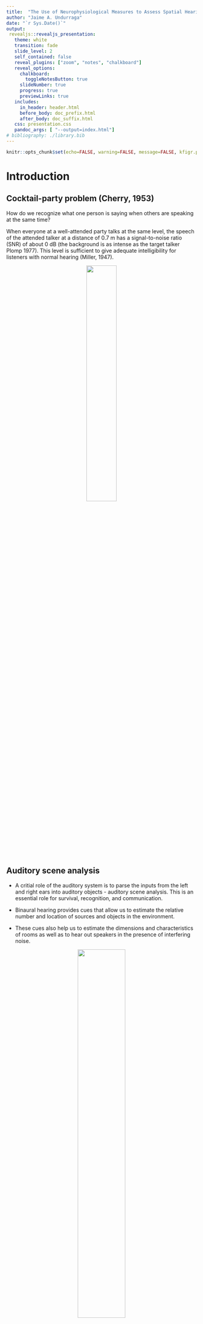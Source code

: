 ```yaml
---
title:  "The Use of Neurophysiological Measures to Assess Spatial Hearing in Human Listeners"
author: "Jaime A. Undurraga"
date: "`r Sys.Date()`"
output: 
 revealjs::revealjs_presentation:
   theme: white
   transition: fade
   slide_level: 2
   self_contained: false
   reveal_plugins: ["zoom", "notes", "chalkboard"]
   reveal_options:
     chalkboard: 
       toggleNotesButton: true
     slideNumber: true
     progress: true
     previewLinks: true
   includes:
     in_header: header.html
     before_body: doc_prefix.html
     after_body: doc_suffix.html
   css: presentation.css
   pandoc_args: [ "--output=index.html"] 
# bibliography: ./library.bib  
---
```


```r
knitr::opts_chunk$set(echo=FALSE, warning=FALSE, message=FALSE, kfigr.prefix=TRUE, kfigr.link=TRUE, comment=NA)
```


# Introduction

## Cocktail-party problem (Cherry, 1953)

How do we recognize what one person is saying when others are speaking at the same time?

When everyone at a well-attended party talks at the same level, the speech of the attended talker at a distance of 0.7 m has a signal-to-noise ratio (SNR) of about 0 dB (the background is as intense as the target talker Plomp 1977). 
This level is sufficient to give adequate intelligibility for listeners with normal hearing (Miller, 1947).

<center>
![](./my_figures/cocktail_party_effect.png){width="40%"}
</center>

## Auditory scene analysis

- A critial role of the auditory system is to parse the inputs from the left and right ears into auditory objects - auditory scene analysis. This is an essential role for survival, recognition, and communication.

- Binaural hearing provides cues that allow us to estimate the relative number and location of sources and objects in the environment.

- These cues also help us to estimate the dimensions and characteristics of rooms as well as to hear out speakers in the presence of interfering noise.

<center>
![](./my_figures/casa_Grothe_2010.png){width="50%"}
</center>

<center>
Grothe et al. (2010)
</center>


# Encoding of sounds

## Monaural Pathway

<center>
<img class="fragment" data-fragment-index="0" src="./my_figures/Anatomy_of_the_Human_Ear.svg" width="80%">
</center>

##

<center>
<img class="fragment" data-fragment-index="1" src="./my_figures/Uncoiled_cochlea_with_basilar_membrane_color.png" width="45%">
<img class="fragment" data-fragment-index="2" src="./my_figures/Cochlea-crosssection.png" width="25%">
<br>
<img class="fragment" data-fragment-index="3" src="./my_figures/auditory_nerve.png" width="25%">
</center>


## Coding at moderate intensity levels

- 500 Hz tone modulated at 40 Hz at *25 dB SPL*

<center>
![](./figures_an/figures_anf_left/plot_raster/plot_raster__c_f_5.0e+02__source_an_m_f_2.7e+01__m_i_1.0e+00__spl_2.5e+01_gbc.png){width="70%"}
</center>

 
## Coding at moderate-to-middle intensity levels
 
- 500 Hz tone modulated at 40 Hz at *45 dB SPL*
<center>
![](./figures_an/figures_anf_left/plot_raster/plot_raster__c_f_5.0e+02__source_an_m_f_2.7e+01__m_i_1.0e+00__spl_4.5e+01_gbc.png){width="70%"}
</center>


## Coding at middle intensity levels

- 500 Hz tone modulated at 40 Hz at *65 dB SPL*
<center>
![](./figures_an/figures_anf_left/plot_raster/plot_raster__c_f_5.0e+02__source_an_m_f_2.7e+01__m_i_1.0e+00__spl_6.5e+01_gbc.png){width="70%"}
</center>


- Cochear synaptopathy reduces the ability to encode sound envelopes, specially at at higher inentensity levels.


## Which features are conveyed by speech sounds?

- Temporal fine structure (TFS)
- Envelope information (ENV)

<li class ="fragment" data-fragment-index="0" data-audio-src="./audio/speech-davidvocoder.wav" data-audio-advance=-1> Play 6 Channel vocoder </li>
<li class ="fragment" data-fragment-index="1" data-audio-src="./audio/david.wav" data-audio-advance=-1> Play Original </li>

<center>
![](./my_figures/temporal-example.png){width="60%"}
</center>



## Binaural cues

When listening to sounds, we rely on three mechanisms for both sound localization and auditory scene analysis 

<li class ="fragment" data-fragment-index="0"> Interaural level differences (ILDs) </li>

<li class ="fragment" data-fragment-index="1"> Interaural time differences (ITDs) </li>

<li class ="fragment" data-fragment-index="2"> Interaural coherence </li>


## ITDs and ILDs

<center>
![](./my_figures/itd_ild_cartoon.png){width="60%"}
</center>


## ILDs

<img class="fragment" data-fragment-index="0" src="./my_figures/azimuth.png" width="40%">
<img class="fragment" data-fragment-index="1" src="./my_figures/azimuth_ir.png" width="50%"> 
<li class="fragment" data-fragment-index="2"> ILDs only useful for frequencies higher than 1200 Hz </li> 
<li class="fragment" data-fragment-index="3"> ILDs can be as large as 20 dB (e.g. Bronkhorst &
Plomp, 1988) </li> 

<li class="fragment" data-fragment-index="3">
ILDs resulting from the **head shadow** provide an advantage by sheltering the ear turned toward the target source from noise from the other side.
However, listeners with unilateral hearing loss struggle when the target sound comes from the impaired side, specially in the presence of background noise.
</li> 


## Localization using ITDs

<img class="fragment" data-fragment-index="0" src="./my_figures/azimuth_itd.png" width="40%">
<img class="fragment" data-fragment-index="1" src="./my_figures/itd_ir.png" width="50%">

<li class="fragment" data-fragment-index="2"> 
ITDs within the physiological range experienced by human listeners are about ±760 μs; (e.g. Constan and Hartmann (2003) and Hartmann and Macaulay (2014)) </li>

<li class="fragment" data-fragment-index="3">
ITDs (using fine structure) are useful for frequencies below  1500 Hz
</li>

<li class="fragment" data-fragment-index="4">
ITDs in the envelope of the signal are also used to determine the location of a source in both lower and higher frequencies.
</li>

## Temporal fine structure and envelope ITDs

<div class="column" style="float:left; width:50%; text-align: center">
<img class="fragment" data-fragment-index="0" src="./my_figures/p1_0.00_p2_-1.57_mi_0.0_mp1_0.00_mp2_0.00_cf_500.0_mf_32.0.png" width="50%" data-audio-src="./audio/p1_0.00_p2_-1.57_mi_0.0_mp1_0.00_mp2_0.00_cf_500.0_mf_32.0.wav" data-audio-advance=-1>
<p class="fragment" data-fragment-index="0"> 500 Hz tone TFS left-to-right </p>

<img class="fragment" data-fragment-index="1" src="./my_figures/p1_0.00_p2_-0.00_mi_1.0_mp1_0.00_mp2_-1.57_cf_500.0_mf_32.0.png" width="50%" data-audio-src="./audio/p1_0.00_p2_-0.00_mi_1.0_mp1_0.00_mp2_-1.57_cf_500.0_mf_32.0.wav" data-audio-advance=-1>
<p class="fragment" data-fragment-index="1"> Modulated 500 Hz tone <br> with envelope itd (ipd) left-to-right</p>
</div>

<div class="column" style="float:right; width:50%; text-align: center">
<img class="fragment" data-fragment-index="2" src="./my_figures/p1_0.00_p2_-1.57_mi_0.0_mp1_0.00_mp2_0.00_cf_4000.0_mf_32.0.png" width="50%" data-audio-src="./audio/p1_0.00_p2_-1.57_mi_0.0_mp1_0.00_mp2_0.00_cf_4000.0_mf_32.0.wav" data-audio-advance=-1>
<p class="fragment" data-fragment-index="2"> 4000 Hz tone TFS itd (ipd) left-to-rigth </p>

<img class="fragment" data-fragment-index="3" src="./my_figures/p1_0.00_p2_0.00_mi_1.0_mp1_0.00_mp2_-1.57_cf_4000.0_mf_32.0.png" width="50%" data-audio-src="./audio/p1_0.00_p2_-0.00_mi_1.0_mp1_0.00_mp2_-1.57_cf_4000.0_mf_32.0.wav" data-audio-advance=-1>
<p class="fragment" data-fragment-index="3"> Modulated 4000 Hz tone <br> with envelope itd left-to-rigth </p>
</div>


# Binaural processing and speech understanding

## Binaural Redundancy (aka Binarural summation)

- Loudness doubles when the two ears are used instead of one ear for a sound coming from the front of the listener (a single ear would require an increase of about 10 dB; Fletcher and Munson, 1933)

- Just noticeable differences in intensity and frequency improve with signal redundancy

- Speech recognition in the presence of background noise improves (Marrone 2008, Neher 2009)

- Hearing impairment may lead to a slightly weaker binaural benefit in patients  (Dillon, 2001)

- Binaural sounds can be louder than with a monaural presentation without causing discomfort (even true for CI-treated patient)

## Binaural Release from Masking (or Binaural Squelch; or Hirsh effect)

<img class="fragment" data-fragment-index="0" src="./my_figures/bmld_cartoon_n0s0.png" width="45%" data-audio-src="./audio/convolved/sinusoidal_arctic_a0002_d_type_noise_target_0_d1_0_d2_0_snr_-10.wav" data-audio-advance=-1 data-audio-advance=-1 >
<img class="fragment" data-fragment-index="1" src="./my_figures/bmld_cartoon_n0spi.png" width="45%" data-audio-src="./audio/convolved/sinusoidal_arctic_a0002_d_type_noise_target_0_d1_90_d2_-90_snr_-10.wav" data-audio-advance=-1 data-audio-advance=-1>

<li class="fragment" data-fragment-index="2"> Binaural release from masking may improve detection threshold up to about 16 dB for frequencies around 250 Hz and around 3 dB at 1500 Hz </li>


## Spatial Release from Masking  

<img class="fragment" data-fragment-index="0" src="./my_figures/bmld_cartoon_srm_front.png" width="45%" data-audio-src="./audio/convolved/convolved_arctic_a0002_d_type_speech_target_0_d1_0_d2_0_snr_0.wav" data-audio-advance=-1 data-audio-advance=-1 >
<img class="fragment" data-fragment-index="1" src="./my_figures/bmld_cartoon_srm.png" width="45%" data-audio-src="./audio/convolved/convolved_arctic_a0002_d_type_speech_target_0_d1_-80_d2_80_snr_0.wav" data-audio-advance=-1 data-audio-advance=-1>

<li class="fragment" data-fragment-index="2"> 
Binaural release from masking may improve detection thresholds up to 12 dB for multiple speech interferers (Jones and Litovsky, 2011), and facilitates source segregation provided that streaming can build up and natural onset cues are present (Drennan, Gatehouse, and Lever, 2003).
</li>

<li class="fragment" data-fragment-index="3"> 
Segregation is always better for the combination of both ITDs and ILDs cues (Culling, Hawley, and Litovsky 2004)
</li>

<li class="fragment" data-fragment-index="4"> 
A separation of only 10° between two voices is already strong enough to allow segregation  (Brungart and Simpson, 2007).
</li>


<li class="fragment" data-fragment-index="5"> ITD is a critical spatial cue for sound localization and speech perception in noise (Bronkhorst &
Plomp, 1988; Wightman & Kistler, 1992).
</li>



## The role of spatial cues in Auditory scene analysis


>- When the speech sources are spatially separated, normal listeners can perceptually segregate and selectively attend to the source of interest if the sounds arrive from the same location - **spatial release from masking (SRM) ** (Freyman et al., 1999; Brungart, 2001; Freyman
et al., 2001; Hawley et al., 2004)


>- This task is extreamly challenging for listeners with sensorineural hearing loss (with or without hearing aids) or with cochlear implants (Loizou et al., 2009; Marrone et al., 2008).


>- Moreover, listeners with "normal" hearing and elder listeners experience great difficulty when listening in the presence of background noise (Ruggles et al., 2011; Swaminathan et al., 2015; Gallun et al., 2013).

>- Hearing impaired listeners with symmetric binaural hearing often demonstrate reduced SRM primarily due to increased thresholds in spatially separated conditions (Arbogast et al., 2005; Marrone et al., 2008b; Best et al., 2012)



# Auditory Pathway

##

<center>
Input to one ear
<br>
![](./my_figures/spectrogram_cheap.png){width="40%"}
<br>
Output at the auditory nerve level
<br> 
![](./my_figures/rater.png){width="40%"}
</center>

## 

<center>
![](./my_figures/auitorypath.png){width="40%"}
</center>


## ITD pathway

<center>
![](./my_figures/itd_pathway.svg){width="80%"}
</center>

<center>
(Grothe et al. 2010)
</center>


<li class="fragment" data-fragment-index="0">
The initial site of ITD processing is considered to be the MSO.
</li>

<li class="fragment" data-fragment-index="1">
MSO are innervated by direct excitatory ipsi- anc contra-lateral inputs from spherical bushy cells and inhibitory inputs indirectly originating from the globular bushy cells.
</li>

## Coincidence detection (MSO)
||||
|-|-|-|
|<video width="320" height="240" controls source src="./my_figures/delay_network_0.0.mp4" type="video/mp4">| <video width="320" height="240" controls source src="./my_figures/delay_network_0.4.mp4" type="video/mp4">|<video width="320" height="240" controls source src="./my_figures/delay_network_0.9.mp4" type="video/mp4">|


## Hidden Hearing Loss

- Clinically, pure-tone audiometry (PTA) is used to assess the hearing status of human listeners (typically between 125 to
 8000Hz). However, some “Normal Hearing (NH)” listeners (5 - 15 % of patients) report great difficulties in understanding speech, particularly in noisy and high reverberation environments, beyond the level that would be predicted from their audiogram (Füllgrabe et al., 2015).
 
 
- Animal studies in mice and guinea pigs have shown that noise exposure can lead to 40 - 50 \% of loss of fibres synapses
 with the inner hair cells in the cochlea - **Synaptopathy** (e.g. Kujawa and Liberman, 2015, 2009; Liberman and Kujawa, 2014). 
- Histological data seems to confirm this effect in “Normal Hearing” human cochleas (Viana et al., 2015).

- Synaptopathy affect all types of AN fibers: high-SR \/ low- and medium-SR fibers ratio of about 1\:3 (Marmel et al. 2015). 
 
- Noise exposure may reduce the number of synapses between AN fibers and hair cells (Synaptopathy) but also induce **transient loss of cochlear Schwann cells resulting in permanent auditory temporal deficits (Wan and Corfas 2017)**

<center>
![](./my_figures/an_schawnn_cell.png){width="8%"}
</center>


## Binaural hearing and hidden hearing loss

- Binaural hearing plays a critical role when listening speech in noise. 

- A deterioration in the ability to encode the temporal fine structure of speech will reduce the ability to encode ITD and speech understanding. 

- If noise exposure induces **transient loss of cochlear Schwann cells (Wan and Corfas 2017)**, the ability to encode ITD cues will decrease. 


## Binaural processing may be more sentitive than monaural measures. 

- Processing of binaural stimuli is accomplished via an **"effective multiplication" of the neural information arising from each monaural channel** (Bernstein and Trahiotis2016). Thus, small monaural neural damage could result in more substantial and perceptually meaningful binaural losses.

<center>
![](./my_figures/Bernstein_and_Trahiotis_2016.png){width="40%"}
</center>

<center>
<font size="3">Bernstein and Trahiotis (2016)</font>
</center>


# Objective detection of binaural processing in humans

## Electroencephalogram (EEG)

- EEG allows to record electrical activity of the brain by means of electrodes placed along the scalp.

<center>
![](./my_figures/eeg_brain_example.png){width="60%"}
</center>

## EEG principle

<center>
![](./my_figures/Luck_2005_erp.png){width="50%"}
</center>

<center>
(From Luck 2005)
</center>



## Lab settings

<center>
![](./my_figures/eeg_setting.png){width="50%"}
</center>

<center>
![](./my_figures/software_biosemi_01_large.jpg){width="50%"}
</center>


## Realtime processing

<video width="100%" height="100%" controls source src="./my_figures/eeg_example.mp4" type="video/mp4">


# Objective detection of binaural processing


## Interaural-phase modulation following-responses (IPM-FR)

- Objective measures of binaural processing can be obtained by using stimuli where the temporal fine structure is manipulated so that the perceived location of the sound image changes periodically (e.g. 6.7 Hz) over time. 

<center>
![](./my_figures/stimulus_example_ipd.png){width="40%"}
</center>
<center>
(Undurraga et al. 2016)
</center>

##

- The size of the interaural phase difference (relative ITD with respect to the frequency of the sound) will determine the lateralization of the sound.

<br>

||||
|-|-|-|
|<video width="320" height="240" controls source src="./my_figures/example-90.0_90.0.mp4" type="video/mp4">| <video width="320" height="240" controls source src="./my_figures/example-45.0_45.0.mp4" type="video/mp4">|<video width="320" height="240" controls source src="./my_figures/example-22.5_22.5.mp4" type="video/mp4">|

## Interaural-phase modulation following-responses (IPM-FR)

<center>
<ul class="fragment" data-fragment-index="0">
<img src="./my_figures/undurraga_2016.svg" width="100%">
</ul>
</center>

<li class="fragment" data-fragment-index="1">
By switching the "sound image" from left to right at 6.7 Hz, a strong steady-state response is evoked at that particular frequency
</li>

<li class="fragment" data-fragment-index="2">
IPM-FRs are larger when the stimuli causes a strong lateralization percept.
</li>


## How well do objective IPM-FR and behavioural measurements correlate with each other?

Behavioural task

<center>
<ul class="fragment" data-fragment-index="0">
<img src="./my_figures/undurraga_2016_behavioural_paradigm_trial_1.png" align="middle" width="60%">
</ul>
</center>

<center>
<ul class="fragment" data-fragment-index="1">
<img src="./my_figures/undurraga_2016_behavioural_paradigm_trial_2.png" align="middle" width="60%">
</ul>
</center>

<center>
<ul class="fragment" data-fragment-index="2">
<img src="./my_figures/undurraga_2016_behavioural_paradigm_trial_3.png" align="middle" width="60%">
</ul>
</center>

<ul class="fragment" data-fragment-index="3">
The level of the masking noise to perform at chance is determined and compared and then compared with brain responses (IPM-FR)
</ul>

## Behavioural vs. Objective measures

![](./my_figures/spectral-magnitude-thr-ipd-ave.svg){width="100%"}

>- The correlation between objective and behavioural measurements is excellent (r = 0.96)


# The effect of age and hearing loss in objective binaural measures

## Aims
- Does the IPM-FR differ between healthy and impaired hearing listeners?  

<center>
![](./my_figures/vercommen_pta.png){width="60%"}
</center>

<center>
Vercammen et al. (2018)
</center>

>- Interaural difference in hearing thresholds near the stimulation frequency (500 Hz) did not exceed 10 dB HL.
>- The stimulus level was 65 dB SPL for normal listeners.
>- The stimulus level for hearing impaired listeners was adjusted using visual analogue scale (“inaudible”, “very soft”, “soft”, “comfortable”, “loud”, “very loud”, and “uncomfortably loud”). The subjective loudness was adjusted to match that of normal listeners.

## Stimuli

Stimuli were amplitude modulated tones (500 Hz) using IPDs ranging from 0 (diotic) to 180 (dichotic).

<center>
![](./my_figures/vercommen_paradigm_fig.png){width="40%"}
<br>
![](./my_figures/vercommen_paradigm.png){width="40%"}
</center>


## Results

<center>
<img src="./my_figures/vercommen_ipm-fr.png" width="30%">
<img src="./my_figures/vercammena_ipm_fr_data.png" width="50%">
</center>

- Binaural processing of low frequency sounds is significantly deteriorated by age and hearing status.

- A larger IPM-FR dynamic range was associated with lower (better) IPD discrimination.


# Speech in noise and binaural processing

## Aims

**Does binaural brain response relate to speech-in-noise?**

- Here we investigate the relation between neural coding of temporal processing using objective (Electroencephalogram (EEG)) and behavioural (speech-in-noise listening) binaural measures in NH listeners.

## Preliminary Subjects Assessment

- 23 Participants took part in this study 

**All participants undergone:**

- Otoscopy (to ensure integrity of external ear and tympanic membrane)
- Pure tone audiometry (hearing threshold between 250 Hz – 8 kHz) 
- Immittance test with acoustics reflex (to ensure integrity of middle ear and lower brainstem pathways)
- Distortion product otoacoustic emissions between 500 Hz – 10 kHz (DPOAEs, to assess outer hair cell functioning)


## Behavioural Measures

**Digits in noise test**

- Adaptive staircase procedure (2-down/1-up) with variable adaptive step (Leek, 2001; Denys et al. 2019)
- Three randomly chosen digits were presented in background speech shaped noise. 
<center>
![](my_figures/behavioural.png){width="60%"}
<br>
![](my_figures/noise.png){width="30%"}
</center>

##

- Initial step size: 6 dB first two reversals; 3 dB next two reversals, and 2 dB last six reversals.

- Noise was presented diotically (i.e. identical signal in both ears) at 65 dB SPL. 

- Digits were presented using several **ITDs: 0, 0.1, 0.2, 0.4, 0.8 ms**. In addition, digits were also presented having the opposite polarity in both ears - **antiphasic**.

- 3 runs were obtained per ITD (starting SNR at 10 dB and -30 dB).

- All were presented in random order.


## EEG recordings

- Amplitude modulated (80 Hz) bandpass noise (100 - 1000 Hz) at 65 dB SPL.
- Interaural time modulations (ITM) presented at a rate of 6.7 Hz
- ITM consisted of: 0/0 (diotic), 0/0.1 ms, 0/0.2 ms, 0/0.4 ms, 0/0.8 ms, and antiphasic condition.

<center>
![](my_figures/stimuli.png){width="50%"}
</center>


## EEG processing

All data was processed with **"pyeeg-python"** (Python 3.7)

- Data referenced to Cz and  down-sampled to 1024 samples per second

- Poor electrode were automatically detected and removed

- Eye blink artifacts were removed using a template matching suppression method <font size="3">(Valderrama et al., 2018)</font>

- Data filtered using a FIR Kaiser filter (−65 dB ripple and 1 Hz transition between pass and stop band)

- Epochs were sorted and de-noised using spatial filtering <font size="3">(de Cheveigné and Simon, 2008)</font>

- Epochs averaged using a weighted averaging method <font size="3"> (Don and Elberling, 1994) </font>

- Frequency response (FFT of 4255 points at 0.24 Hz resolution) and tested using Hotelling’s T-squared test <font size="3"> Picton et al. (1987) and Picton et al. (2003)</font>


## Results
<center>
![](my_figures/audiogram_individuals.png){width="45%"}
![](my_figures/dpgram.png){width="45%"}
</center>

## Speech reception thresholds
<center>
![](my_figures/post_hocs_srt.png){width=45%}
![](my_figures/sd_all_subjects_boxplot.png){width=45%}
</center>

- No effect of presentation was no significant (F(5, 352.6) = 1.7, p = 0.14)
- Trial number had a significant effect (difference < **0.88 dB**) (F(2,370.4) = 22.5, p < 0.001)
- SRT improvement with ITD ranged between 4.1 and 8.8 dB (F(5, 110) = 181.68, p < 0.001)
- SRT standard deviation increased with ITD (F(5, 105) =  3.7317, p = 0.004). Mean SD: 0.7 (0 ITD) to 1.47 dB (Antiphasic).

## EEG responses

<center>
![](my_figures/itd-fr-time-freq.png){width="55%"}
![](my_figures/itd-fr-topographic_map.png){width="15%"}
![](my_figures/itd-assr-topographic_map.png){width="15%"}
</center>

## EEG vs stimulus bandwidth 

<center>
![](my_figures/anova_ITDFR_BWMF_amp.png){width="45%"}
![](my_figures/anova_ASSR_BWMF_amptransformed.png){width="45%"}
</center>

- ITM-FR no affected by stimulus bandwidth, suggesting that response is mostly elicited by energy below 1 kHz.

## ITM-FR and ASSR

<center>
![](my_figures/post_hoc_itm_fr.png){width="45%"}
![](my_figures/ASSR_amp.png){width="45%"}
</center>

- ITD-FR significantly affected by ITDs (F(5, 110) = 43.5, p << 0.001)
- ASSR showed no significant effects (F(5, 110) = 1.92, p = 0.09)

## SRT vs EEG

<center>
![](my_figures/corr_amp_digits.png){width="45%"}
![](my_figures/corr_mean_amp_digits.png){width="45%"}
</center>

- ITM-FR amplitude, SNR or global field power (GFP) correlate significantly with SRT. 
- Excellent correlation at group level
- Good correlations at subject level: **19 (AMP) - 21 (GFP) significant correlations**

## Conclusions

## General observations

- Interaural level and, in particular, interaural time differences conveyed by low frequencies (< 1500 Hz) are critical for speech understanding and segregation in the cocktail party problem (e.g. Swaminathan et al. 2016)

- Hearing-impaired listeners typically find noisy environments disproportionately difficult for understanding speech, whether they wear a hearing aid or not (Killion 1997; Moore 1998).

- Similar problems are encountered by users of cochlear implants, again owing to the limited frequency resolution available with implants (Clark 2003).

- Binaural release from masking may improve detection thresholds up to 12 dB for multiple speech interferers (Jones and Litovsky, 2011), and facilitates source segregation provided that streaming can build up and natural onset cues are present (Drennan, Gatehouse, and Lever, 2003).

- Segregation is always better for the combination of both ITDs and ILDs cues (Culling, Hawley, and Litovsky 2004)

## Neurophysiological measures

- Objective measures of binaural processing agree with difficulties to localize and understand speech in observed in hearing impaired and elder listeners.

- Digits in noise showed reliable and stable SRT (standard deviation across trials was below to 3 dB, and training effects < 1 dB).

- We observed a relatively broad SRT range across participants (4.1 and 8.8 dB) and where within the range observed by other authors.

- Although preliminary, grouping participants based on low frequency PTA and DP seemed to partially explain some of the variance in the SRT scores **(0.6 dB)**, however, remember the **SRT variance:  0.7 (0 ITD) to 1.47 dB (Antiphasic).**

- **EEG responses showed great sensitivity to ITDs** and had an excellent correlation with SRTs (across several different metrics) across and withing participants.

- Objective and behavioural measures of binaural processing may be more sentitive than monaural measures to unveil hidden hearing loss.


## Acknowledgments

- Australian Research Council [project number FL160100108]
- Thanks to you for "listening"
<center>
<img src="./my_figures/ahh.jpg" width="60%">
<br>
<img src="./my_figures/ahh_team.jpg" width="60%">
</center>

<!-- ## References -->
